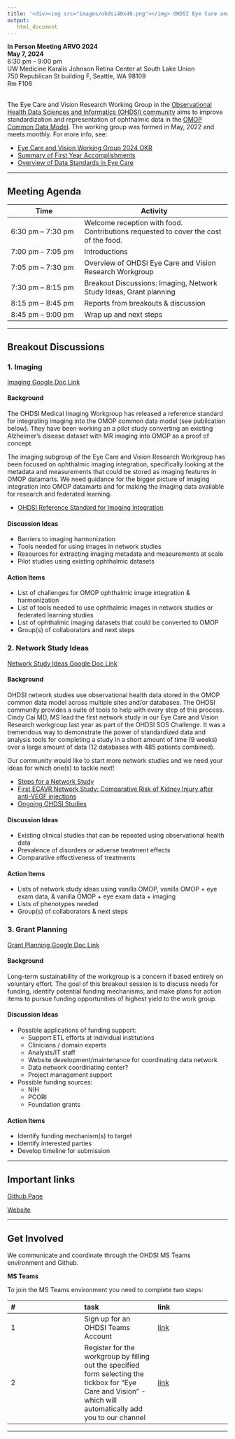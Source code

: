 ```yaml
---
title: '<div><img src="images/ohdsi40x40.png"></img> OHDSI Eye Care and Vision Research Working Group </div>'
output:
   html_document
---
```


<div align="center"> **In Person Meeting ARVO 2024 ** </div> 
<div align="center"> **May 7, 2024 ** </div> 
<div align="center"> 6:30 pm – 9:00 pm </div> 
<div align="center"> UW Medicine Karalis Johnson Retina Center at South Lake Union </div> 
<div align="center"> 750 Republican St building F, Seattle, WA 98109 </div> 
<div align="center"> Rm F106 </div> 

<br>
The Eye Care and Vision Research Working Group in the [Observational Health Data Sciences and Informatics (OHDSI) community](ohdsi.org) aims to improve standardization and representation of ophthalmic data in the [OMOP Common Data Model](https://www.ohdsi.org/data-standardization/).  The working group was formed in May, 2022 and meets monthly. For more info, see: 

+ [Eye Care and Vision Working Group 2024 OKR](https://www.ohdsi.org/wp-content/uploads/2024/02/Eyecare-24.pdf)
+ [Summary of First Year Accomplishments](https://www.ohdsi.org/2023showcase-510/)
+ [Overview of Data Standards in Eye Care]( https://eyewiki.org/Data_Standards_in_Eye_Care)

---

## **Meeting Agenda**

| Time | Activity |
| ---- | -------- |
| 6:30 pm – 7:30 pm | Welcome reception with food.  Contributions requested to cover the cost of the food.| 
| 7:00 pm – 7:05 pm | Introductions |
| 7:05 pm – 7:30 pm | Overview of OHDSI Eye Care and Vision Research Workgroup | 
| 7:30 pm – 8:15 pm	| Breakout Discussions: Imaging, Network Study Ideas, Grant planning |
| 8:15 pm – 8:45 pm |	Reports from breakouts & discussion |
| 8:45 pm – 9:00 pm	| Wrap up and next steps |

---

## **Breakout Discussions** 

### 1. Imaging 
[Imaging Google Doc Link](https://docs.google.com/document/d/1HYZsTDA0hZajYqswC1Izn1Hq1T3pMMjSsCt_aXJNZhc/edit?usp=sharing)

#### Background
The OHDSI Medical Imaging Workgroup has released a reference standard for integrating imaging into the OMOP common data model (see publication below).  They have been working an a pilot study converting an existing Alzheimer's disease dataset with MR imaging into OMOP as a proof of concept.
<p> The imaging subgroup of the Eye Care and Vision Research Workgroup has been focused on ophthalmic imaging integration, specifically looking at the metadata and measurements that could be stored as imaging features in OMOP datamarts.  We need guidance for the bigger picture of imaging integration into OMOP datamarts and for making the imaging data available for research and federated learning.

  + [OHDSI Reference Standard for Imaging Integration](https://link.springer.com/article/10.1007/s10278-024-00982-6)


#### Discussion Ideas
  + Barriers to imaging harmonization
  + Tools needed for using images in network studies
  + Resources for extracting imaging metadata and measurements at scale
  + Pilot studies using existing ophthalmic datasets

#### Action Items
  + List of challenges for OMOP ophthalmic image integration & harmonization
  + List of tools needed to use ophthalmic images in network studies or federated learning studies
  + List of ophthalmic imaging datasets that could be converted to OMOP
  + Group(s) of collaborators and next steps


### 2. Network Study Ideas

[Network Study Ideas Google Doc Link](https://docs.google.com/document/d/1Ljd-eP1vh_RXsV0gaajdArW-S_F0mHbDDqBFM5OeMn0/edit?usp=sharing)

#### Background

OHDSI network studies use observational health data stored in the OMOP common data model across multiple sites and/or databases.  The OHDSI community provides a suite of tools to help with every step of this process.  Cindy Cai MD, MS lead the first network study in our Eye Care and Vision Research workgroup last year as part of the OHDSI SOS Challenge.  It was a tremendous way to demonstrate the power of standardized data and analysis tools for completing a study in a short amount of time (9 weeks) over a large amount of data (12 databases with 485 patients combined).

<p> Our community would like to start more network studies and we need your ideas for which one(s) to tackle next!

  + [Steps for a Network Study](https://ohdsi.github.io/TheBookOfOhdsi/StudySteps.html#study-steps-in-detail)
  + [First ECAVR Network Study: Comparative Risk of Kidney Injury after anti-VEGF injections](https://pubmed.ncbi.nlm.nih.gov/38519026/)
  + [Ongoing OHDSI Studies](https://data.ohdsi.org/OhdsiStudies/)
    
#### Discussion Ideas
  
  + Existing clinical studies that can be repeated using observational health data
  + Prevalence of disorders or adverse treatment effects
  + Comparative effectiveness of treatments

#### Action Items
  
  + Lists of network study ideas using vanilla OMOP, vanilla OMOP + eye exam data, & vanilla OMOP + eye exam data + imaging
  + Lists of phenotypes needed
  + Group(s) of collaborators & next steps

### 3. Grant Planning

[Grant Planning Google Doc Link](https://docs.google.com/document/d/19GQj0sT32uFvDTYRVIRUiZ7h43qLm9KmcpuCEyVmbR4/edit)

#### Background 
Long-term sustainability of the workgroup is a concern if based entirely on voluntary effort.
The goal of this breakout session is to discuss needs for funding, identify potential funding mechanisms, and make plans for action items to pursue funding opportunities of highest yield to the work group.

#### Discussion Ideas

+ Possible applications of funding support:
  * Support ETL efforts at individual institutions 
  * Clinicians / domain experts
  * Analysts/IT staff 
  * Website development/maintenance for coordinating data network
  * Data network coordinating center?
  * Project management support 
+ Possible funding sources: 
  * NIH
  * PCORI 
  * Foundation grants 

#### Action Items

+ Identify funding mechanism(s) to target
+ Identify interested parties 
+ Develop timeline for submission 

---

## **Important links**

[Github Page](https://github.com/OHDSI/EyeCareVisionWG)

[Website](https://ohdsi.github.io/EyeCareVisionWG/)


---

## **Get Involved**

We communicate and coordinate through the OHDSI MS Teams environment and Github.

**MS Teams**

To join the MS Teams environment you need to complete two steps:

| # | task | link | 
|:-|:-|:-|
| 1 | Sign up for an OHDSI Teams Account | [link](https://forms.office.com/Pages/ResponsePage.aspx?id=lAAPoyCRq0q6TOVQkCOy1ZyG6Ud_r2tKuS0HcGnqiQZUQ05MOU9BSzEwOThZVjNQVVFGTDNZRENONiQlQCN0PWcu)|
| 2 | Register for the workgroup by filling out the specified form selecting the tickbox for "Eye Care and Vision" - which will automatically add you to our channel | [link](https://forms.office.com/Pages/ResponsePage.aspx?id=lAAPoyCRq0q6TOVQkCOy1ZyG6Ud_r2tKuS0HcGnqiQZUOVJFUzBFWE1aSVlLN0ozR01MUVQ4T0RGNyQlQCN0PWcu)|


---
